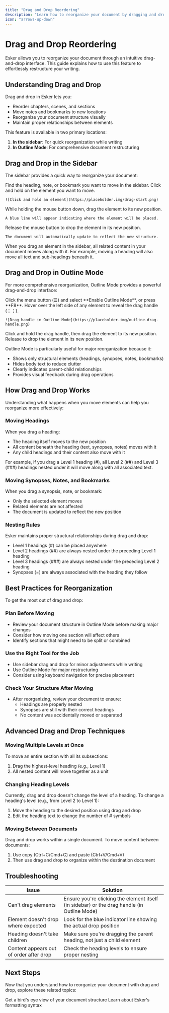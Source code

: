 ```yaml
---
title: "Drag and Drop Reordering"
description: "Learn how to reorganize your document by dragging and dropping elements in Esker."
icon: "arrows-up-down"
---
```


# Drag and Drop Reordering

Esker allows you to reorganize your document through an intuitive drag-and-drop interface. This guide explains how to use this feature to effortlessly restructure your writing.

## Understanding Drag and Drop

Drag and drop in Esker lets you:

- Reorder chapters, scenes, and sections
- Move notes and bookmarks to new locations
- Reorganize your document structure visually
- Maintain proper relationships between elements

This feature is available in two primary locations:

1. **In the sidebar**: For quick reorganization while writing
2. **In Outline Mode**: For comprehensive document restructuring

## Drag and Drop in the Sidebar

The sidebar provides a quick way to reorganize your document:

<Steps>
  <Step title="Locate the Element">
    Find the heading, note, or bookmark you want to move in the sidebar.
  </Step>
  <Step title="Click and Hold">
    Click and hold on the element you want to move.
    
    ![Click and hold an element](https://placeholder.img/drag-start.png)
  </Step>
  <Step title="Drag to New Position">
    While holding the mouse button down, drag the element to its new position.
    
    A blue line will appear indicating where the element will be placed.
  </Step>
  <Step title="Release to Place">
    Release the mouse button to drop the element in its new position.
    
    The document will automatically update to reflect the new structure.
  </Step>
</Steps>

<Note>
  When you drag an element in the sidebar, all related content in your document moves along with it. For example, moving a heading will also move all text and sub-headings beneath it.
</Note>

## Drag and Drop in Outline Mode

For more comprehensive reorganization, Outline Mode provides a powerful drag-and-drop interface:

<Steps>
  <Step title="Enter Outline Mode">
    Click the menu button (☰) and select **Enable Outline Mode**, or press **F8**.
  </Step>
  <Step title="Locate the Drag Handle">
    Hover over the left side of any element to reveal the drag handle (⋮⋮).
    
    ![Drag handle in Outline Mode](https://placeholder.img/outline-drag-handle.png)
  </Step>
  <Step title="Click and Drag">
    Click and hold the drag handle, then drag the element to its new position.
  </Step>
  <Step title="Release to Place">
    Release to drop the element in its new position.
  </Step>
</Steps>

Outline Mode is particularly useful for major reorganization because it:
- Shows only structural elements (headings, synopses, notes, bookmarks)
- Hides body text to reduce clutter
- Clearly indicates parent-child relationships
- Provides visual feedback during drag operations

## How Drag and Drop Works

Understanding what happens when you move elements can help you reorganize more effectively:

### Moving Headings

When you drag a heading:

- The heading itself moves to the new position
- All content beneath the heading (text, synopses, notes) moves with it
- Any child headings and their content also move with it

For example, if you drag a Level 1 heading (#), all Level 2 (##) and Level 3 (###) headings nested under it will move along with all associated text.

### Moving Synopses, Notes, and Bookmarks

When you drag a synopsis, note, or bookmark:

- Only the selected element moves
- Related elements are not affected
- The document is updated to reflect the new position

### Nesting Rules

Esker maintains proper structural relationships during drag and drop:

- Level 1 headings (#) can be placed anywhere
- Level 2 headings (##) are always nested under the preceding Level 1 heading
- Level 3 headings (###) are always nested under the preceding Level 2 heading
- Synopses (=) are always associated with the heading they follow

## Best Practices for Reorganization

To get the most out of drag and drop:

### Plan Before Moving

- Review your document structure in Outline Mode before making major changes
- Consider how moving one section will affect others
- Identify sections that might need to be split or combined

### Use the Right Tool for the Job

- Use sidebar drag and drop for minor adjustments while writing
- Use Outline Mode for major restructuring
- Consider using keyboard navigation for precise placement

### Check Your Structure After Moving

- After reorganizing, review your document to ensure:
  - Headings are properly nested
  - Synopses are still with their correct headings
  - No content was accidentally moved or separated

## Advanced Drag and Drop Techniques

### Moving Multiple Levels at Once

To move an entire section with all its subsections:

1. Drag the highest-level heading (e.g., Level 1)
2. All nested content will move together as a unit

### Changing Heading Levels

Currently, drag and drop doesn't change the level of a heading. To change a heading's level (e.g., from Level 2 to Level 1):

1. Move the heading to the desired position using drag and drop
2. Edit the heading text to change the number of # symbols

### Moving Between Documents

Drag and drop works within a single document. To move content between documents:

1. Use copy (Ctrl+C/Cmd+C) and paste (Ctrl+V/Cmd+V)
2. Then use drag and drop to organize within the destination document

## Troubleshooting

| Issue | Solution |
|-------|----------|
| Can't drag elements | Ensure you're clicking the element itself (in sidebar) or the drag handle (in Outline Mode) |
| Element doesn't drop where expected | Look for the blue indicator line showing the actual drop position |
| Heading doesn't take children | Make sure you're dragging the parent heading, not just a child element |
| Content appears out of order after drop | Check the heading levels to ensure proper nesting |

## Next Steps

Now that you understand how to reorganize your document with drag and drop, explore these related topics:

<CardGroup cols={2}>
  <Card title="Outline Mode" icon="list-check" href="/organization/outline-mode">
    Get a bird's eye view of your document structure
  </Card>
  <Card title="Writing Format" icon="paragraph" href="/writing/writing-format">
    Learn about Esker's formatting syntax
  </Card>
</CardGroup>